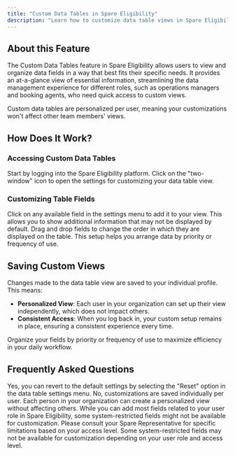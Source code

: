 ```yaml
---
title: "Custom Data Tables in Spare Eligibility"
description: "Learn how to customize data table views in Spare Eligibility to organize and display information that best fits your workflow and role requirements."
---
```


## About this Feature

The Custom Data Tables feature in Spare Eligibility allows users to view and organize data fields in a way that best fits their specific needs. It provides an at-a-glance view of essential information, streamlining the data management experience for different roles, such as operations managers and booking agents, who need quick access to custom views.

<Info>
  Custom data tables are personalized per user, meaning your customizations won't affect other team members' views.
</Info>

## How Does It Work?

### Accessing Custom Data Tables

<Steps>
  <Step title="Open Spare Eligibility">
    Start by logging into the Spare Eligibility platform.
  </Step>
  <Step title="Select Data Table Icon">
    Click on the "two-window" icon to open the settings for customizing your data table view.
  </Step>
</Steps>

### Customizing Table Fields

<CardGroup cols={2}>
  <Card title="Select Fields to Display" icon="eye">
    Click on any available field in the settings menu to add it to your view. This allows you to show additional information that may not be displayed by default.
  </Card>
  <Card title="Reorder Fields" icon="arrows-up-down">
    Drag and drop fields to change the order in which they are displayed on the table. This setup helps you arrange data by priority or frequency of use.
  </Card>
</CardGroup>

## Saving Custom Views

Changes made to the data table view are saved to your individual profile. This means:

- **Personalized View**: Each user in your organization can set up their view independently, which does not impact others.
- **Consistent Access**: When you log back in, your custom setup remains in place, ensuring a consistent experience every time.

<Tip>
  Organize your fields by priority or frequency of use to maximize efficiency in your daily workflow.
</Tip>

## Frequently Asked Questions

<AccordionGroup>
  <Accordion title="Can I reset the custom table view to the default settings?">
    Yes, you can revert to the default settings by selecting the "Reset" option in the data table settings menu.
  </Accordion>
  
  <Accordion title="Will other users see the changes I make to the data table?">
    No, customizations are saved individually per user. Each person in your organization can create a personalized view without affecting others.
  </Accordion>
  
  <Accordion title="Are there any limitations on the fields I can add to the custom table?">
    While you can add most fields related to your user role in Spare Eligibility, some system-restricted fields might not be available for customization. Please consult your Spare Representative for specific limitations based on your access level.
  </Accordion>
</AccordionGroup>

<Warning>
  Some system-restricted fields may not be available for customization depending on your user role and access level.
</Warning>
